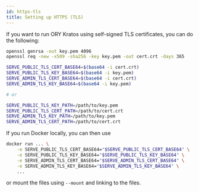 ```yaml
---
id: https-tls
title: Setting up HTTPS (TLS)
---
```


If you want to run ORY Kratos using self-signed TLS certificates, you can do the
following:

```sh
openssl genrsa -out key.pem 4096
openssl req -new -x509 -sha256 -key key.pem -out cert.crt -days 365

SERVE_PUBLIC_TLS_CERT_BASE64=$(base64 -i cert.crt)
SERVE_PUBLIC_TLS_KEY_BASE64=$(base64 -i key.pem)
SERVE_ADMIN_TLS_CERT_BASE64=$(base64 -i cert.crt)
SERVE_ADMIN_TLS_KEY_BASE64=$(base64 -i key.pem)

# or

SERVE_PUBLIC_TLS_KEY_PATH=/path/to/key.pem
SERVE_PUBLIC_TLS_CERT_PATH=/path/to/cert.crt
SERVE_ADMIN_TLS_KEY_PATH=/path/to/key.pem
SERVE_ADMIN_TLS_CERT_PATH=/path/to/cert.crt
```

If you run Docker locally, you can then use

```sh
docker run ... \
    -e SERVE_PUBLIC_TLS_CERT_BASE64="$SERVE_PUBLIC_TLS_CERT_BASE64" \
    -e SERVE_PUBLIC_TLS_KEY_BASE64="$SERVE_PUBLIC_TLS_KEY_BASE64" \
    -e SERVE_ADMIN_TLS_CERT_BASE64="$SERVE_ADMIN_TLS_CERT_BASE64" \
    -e SERVE_ADMIN_TLS_KEY_BASE64="$SERVE_ADMIN_TLS_KEY_BASE64" \
    ...
```

or mount the files using `--mount` and linking to the files.
